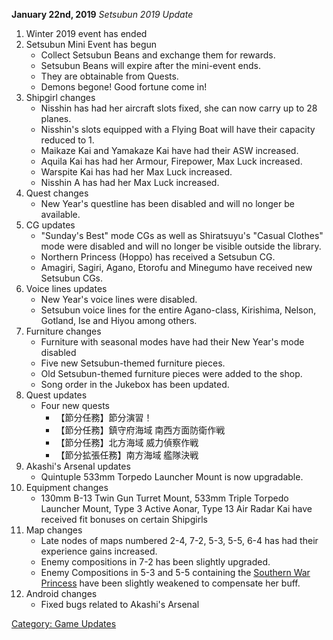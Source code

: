 '''January 22nd, 2019''' ''Setsubun 2019 Update''

# Winter 2019 event has ended
# Setsubun Mini Event has begun
#* Collect Setsubun Beans and exchange them for rewards.
#* Setsubun Beans will expire after the mini-event ends.
#* They are obtainable from Quests.
#* Demons begone! Good fortune come in!
# Shipgirl changes
#* Nisshin has had her aircraft slots fixed, she can now carry up to 28 planes.
#* Nisshin's slots equipped with a Flying Boat will have their capacity reduced to 1.
#* Maikaze Kai and Yamakaze Kai have had their ASW increased.
#* Aquila Kai has had her Armour, Firepower, Max Luck increased.
#* Warspite Kai has had her Max Luck increased.
#* Nisshin A has had her Max Luck increased.
# Quest changes
#* New Year's questline has been disabled and will no longer be available.
# CG updates
#* "Sunday's Best" mode CGs as well as Shiratsuyu's "Casual Clothes" mode were disabled and will no longer be visible outside the library.
#* Northern Princess (Hoppo) has received a Setsubun CG.
#* Amagiri, Sagiri, Agano, Etorofu and Minegumo have received new Setsubun CGs.
# Voice lines updates
#* New Year's voice lines were disabled.
#* Setsubun voice lines for the entire Agano-class, Kirishima, Nelson, Gotland, Ise and Hiyou among others.
# Furniture changes
#* Furniture with seasonal modes have had their New Year's mode disabled
#* Five new Setsubun-themed furniture pieces.
#* Old Setsubun-themed furniture pieces were added to the shop.
#* Song order in the Jukebox has been updated.
# Quest updates
#* Four new quests
#** 【節分任務】節分演習！
#** 【節分任務】鎮守府海域 南西方面防衛作戦
#** 【節分任務】北方海域 威力偵察作戦
#** 【節分拡張任務】南方海域 艦隊決戦
# Akashi's Arsenal updates
#* Quintuple 533mm Torpedo Launcher Mount is now upgradable.
# Equipment changes
#* 130mm B-13 Twin Gun Turret Mount, 533mm Triple Torpedo Launcher Mount, Type 3 Active Aonar, Type 13 Air Radar Kai have received fit bonuses on certain Shipgirls
# Map changes
#* Late nodes of maps numbered 2-4, 7-2, 5-3, 5-5, 6-4 has had their experience gains increased.
#* Enemy compositions in 7-2 has been slightly upgraded. 
#* Enemy Compositions in 5-3 and 5-5 containing the [[Southern War Princess]] have been slightly weakened to compensate her buff.
# Android changes
#* Fixed bugs related to Akashi's Arsenal

[[Category: Game Updates]]